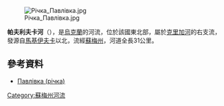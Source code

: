 [[Image:Річка_Павлівка.jpg|right]]

'''帕夫利夫卡河'''（{{lang-uk|Павлівка}}），是[[烏克蘭|烏克蘭]]的河流，位於該國東北部，屬於[[克里加河|克里加河]]的右支流，發源自[[馬基伊夫卡_(比洛皮利亞區)|馬基伊夫卡]]以北，流經[[蘇梅州|蘇梅州]]，河道全長31公里。

==參考資料==
* [http://www.menr.gov.ua/media/files/4Pasport2008_sumy.doc Павлівка (річка)]{{dead link|date=2017年12月 |bot=InternetArchiveBot |fix-attempted=yes }}

{{DEFAULTSORT:Павлівка (річка)}}
[[Category:蘇梅州河流|Category:蘇梅州河流]]


{{Ukraine-river-stub}}